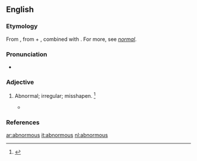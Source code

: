 ==English==

===Etymology===
From {{der|en|la|abnormis}}, from {{m|la|ab-}} + {{m|la|norma||rule}}, combined with {{m|en|-ous|}}. For more, see ''[[normal]]''.

===Pronunciation===
* {{a|US}} {{IPA|/ˈæbˌnɔɹ.məs/|/əbˈnɔɹ.məs/|lang=en}}

===Adjective===
{{en-adj}}

# {{lb|en|archaic}} Abnormal; irregular; misshapen. {{defdate|First attested in the mid 18<sup>th</sup> century.}}<ref name=SOED>{{R:SOED5|page=6}}</ref>
#* {{quote-journal|passage=A character of a more '''abnormous''' cast than his equally suspected coadjutor.|journal=State Trials}}

===References===
<references/>

[[ar:abnormous]]
[[it:abnormous]]
[[nl:abnormous]]